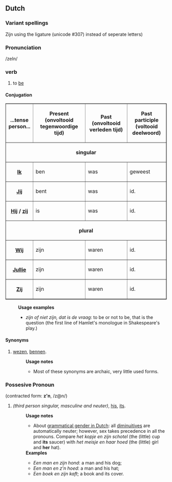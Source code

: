 == Dutch ==
===Variant spellings===
Z&#307;n using the ligature (unicode #307) instead of seperate letters)
===Pronunciation===
/zeIn/ 
===verb===
#to [[be]]
====Conjugation====
<table border=1 cellspacing=0 cellpadding=2>
<tr><th>...tense<br>person...</th><th>Present <br>(onvoltooid tegenwoordige tijd)</th><th>Past <br>(onvoltooid verleden tijd)</th><th>Past participle<br> (voltooid deelwoord)</th></tr>
<tr><th colspan=4>singular</th></tr>
<tr><th>[[Ik]]</th><td>ben</td><td>was</td><td>geweest</td></tr>
<tr><th>[[Jij]]</th><td>bent</td><td>was</td><td>id.</td></tr>
<tr><th>[[Hij]] / [[zij]]</th><td>is</td><td>was</td><td>id.</td></tr>
<tr><th colspan=4>plural</th></tr>
<tr><th>[[Wij]]</th><td>zijn</td><td>waren</td><td>id.</td></tr>
<tr><th>[[Jullie]]</th><td>zijn</td><td>waren</td><td>id.</td></tr>
<tr><th>[[Zij]]</th><td>zijn</td><td>waren</td><td>id.</td></tr>
</table>
:'''Usage examples'''
:* ''zijn of niet zijn, dat is de vraag'': to be or not to be, that is the question (the first line of Hamlet's monologue in Shakespeare's play.) 
==== Synonyms ====
# [[wezen]], [[bennen]].
#:'''Usage notes'''
#:* Most of these synonyms are archaic, very little used forms.
===Possesive Pronoun===
(contracted form: '''z'n''', /z@n/) 
#''(third person singular, masculine and neuter)'', [[his]], [[its]].
#:'''Usage notes'''
#:*About [[grammatical gender in Dutch]]: all [[diminuitive|diminuitives]] are automatically neuter; however, sex takes precedence in all the pronouns. Compare ''het kopje en zijn schotel'' (the (little) cup and '''its''' saucer) with ''het meisje en haar hoed'' (the (little) girl and '''her''' hat).
#:'''Examples'''
#:*''Een man en zijn hond'': a man and his dog; 
#:*''Een man en z'n hoed'': a man and his hat; 
#:*''Een boek en zijn kaft''; a book and its cover.
